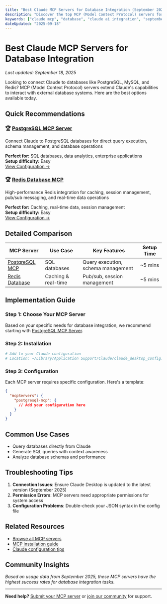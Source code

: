 ```yaml
---
title: "Best Claude MCP Servers for Database Integration (September 2025)"
description: "Discover the top MCP (Model Context Protocol) servers for connecting Claude to databases like PostgreSQL, MySQL, and Redis. Complete setup guides and real-world examples."
keywords: ["claude mcp", "database", "claude ai integration", "september 2025"]
dateUpdated: "2025-09-18"
---
```


# Best Claude MCP Servers for Database Integration

*Last updated: September 18, 2025*

Looking to connect Claude to databases like PostgreSQL, MySQL, and Redis? MCP (Model Context Protocol) servers extend Claude's capabilities to interact with external database systems. Here are the best options available today.

## Quick Recommendations

### 🏆 [PostgreSQL MCP Server](/mcp/postgresql-mcp)
Connect Claude to PostgreSQL databases for direct query execution, schema management, and database operations

**Perfect for:** SQL databases, data analytics, enterprise applications  
**Setup difficulty:** Easy  
[View Configuration →](/mcp/postgresql-mcp)

### 🏆 [Redis Database MCP](/mcp/redis-database)
High-performance Redis integration for caching, session management, pub/sub messaging, and real-time data operations

**Perfect for:** Caching, real-time data, session management  
**Setup difficulty:** Easy  
[View Configuration →](/mcp/redis-database)

## Detailed Comparison

| MCP Server | Use Case | Key Features | Setup Time |
|------------|----------|--------------|------------|
| [PostgreSQL MCP](/mcp/postgresql-mcp) | SQL databases | Query execution, schema management | ~5 mins |
| [Redis Database](/mcp/redis-database) | Caching & real-time | Pub/sub, session management | ~5 mins |

## Implementation Guide

### Step 1: Choose Your MCP Server

Based on your specific needs for database integration, we recommend starting with [PostgreSQL MCP Server](/mcp/postgresql-mcp).

### Step 2: Installation

```bash
# Add to your Claude configuration
# Location: ~/Library/Application Support/Claude/claude_desktop_config.json
```

### Step 3: Configuration

Each MCP server requires specific configuration. Here's a template:

```json
{
  "mcpServers": {
    "postgresql-mcp": {
      // Add your configuration here
    }
  }
}
```

## Common Use Cases

- Query databases directly from Claude
- Generate SQL queries with context awareness
- Analyze database schemas and performance

## Troubleshooting Tips

1. **Connection Issues**: Ensure Claude Desktop is updated to the latest version (September 2025)
2. **Permission Errors**: MCP servers need appropriate permissions for system access
3. **Configuration Problems**: Double-check your JSON syntax in the config file

## Related Resources

- [Browse all MCP servers](/mcp)
- [MCP installation guide](/mcp)
- [Claude configuration tips](/guides)

## Community Insights

*Based on usage data from September 2025, these MCP servers have the highest success rates for database integration tasks.*

---

**Need help?** [Submit your MCP server](/submit) or [join our community](/community) for support.
